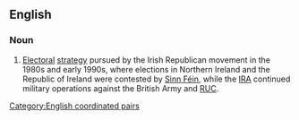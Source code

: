 ==English==
{{wikipedia}}

===Noun===
{{head|en|noun}}

# {{lb|en|Ireland|historical}} [[electoral|Electoral]] [[strategy]] pursued by the Irish Republican movement in the 1980s and early 1990s, where elections in Northern Ireland and the Republic of Ireland were contested by [[Sinn Féin]], while the [[IRA]] continued military operations against the British Army and [[RUC]].

[[Category:English coordinated pairs]]